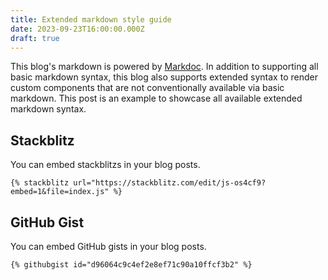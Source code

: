 ```yaml
---
title: Extended markdown style guide
date: 2023-09-23T16:00:00.000Z
draft: true
---
```


This blog's markdown is powered by [Markdoc](https://markdoc.dev/). In addition to supporting all basic markdown syntax, this blog also supports extended syntax to render custom components that are not conventionally available via basic markdown. This post is an example to showcase all available extended markdown syntax.

## Stackblitz

You can embed stackblitzs in your blog posts.

```
{% stackblitz url="https://stackblitz.com/edit/js-os4cf9?embed=1&file=index.js" %}
```

## GitHub Gist

You can embed GitHub gists in your blog posts.

```
{% githubgist id="d96064c9c4ef2e8ef71c90a10ffcf3b2" %}
```

